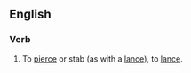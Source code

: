 ==English==

===Verb===
{{en-verb|lancinates|lancinating|lancinated|lancinated}}

#To [[pierce]] or stab (as with a [[lance]]), to [[lance]].